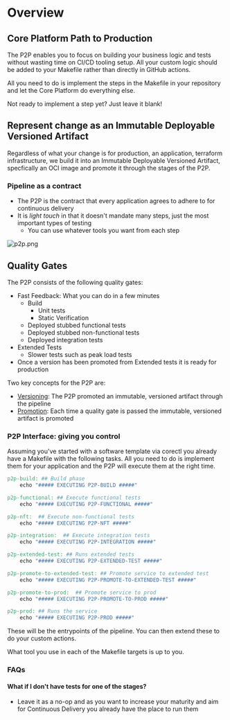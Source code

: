 # Overview

## Core Platform Path to Production

The P2P enables you to focus on building your business logic and tests without
wasting time on CI/CD tooling setup.
All your custom logic should be added to your Makefile rather than directly in GitHub actions.

All you need to do is implement the steps in the Makefile in your repository and let the Core Platform do everything else.

Not ready to implement a step yet? Just leave it blank!

## Represent change as an Immutable Deployable Versioned Artifact

Regardless of what your change is for production, an application, terraform infrastructure, we build it into an
Immutable Deployable Versioned Artifact, specfically an OCI image and promote it through the stages of the P2P.

### Pipeline as a contract

- The P2P is the contract that every application agrees to adhere to for continuous delivery
- It is _light touch_ in that it doesn't mandate many steps, just the most important types of testing
  - You can use whatever tools you want from each step

![p2p.png](/p2p/p2p.png)

## Quality Gates

The P2P consists of the following quality gates:

- Fast Feedback: What you can do in a few minutes
  - Build
    - Unit tests
    - Static Verification
  - Deployed stubbed functional tests
  - Deployed stubbed non-functional tests
  - Deployed integration tests
- Extended Tests
  - Slower tests such as peak load tests
- Once a version has been promoted from Extended tests it is ready for production

Two key concepts for the P2P are:

- [Versioning](./versioning): The P2P promoted an immutable, versioned artifact through the pipeline
- [Promotion](./reference/promotion): Each time a quality gate is passed the immutable, versioned artifact is promoted

### P2P Interface: giving you control

Assuming you've started with a software template via corectl you already have a Makefile with the following tasks.
All you need to do is implement them for your application and the P2P will execute them at the right time.

```makefile
p2p-build: ## Build phase
    echo "##### EXECUTING P2P-BUILD #####"

p2p-functional: ## Execute functional tests
    echo "##### EXECUTING P2P-FUNCTIONAL #####"

p2p-nft:  ## Execute non-functional tests
    echo "##### EXECUTING P2P-NFT #####"

p2p-integration:  ## Execute integration tests
    echo "##### EXECUTING P2P-INTEGRATION #####"

p2p-extended-test: ## Runs extended tests
    echo "##### EXECUTING P2P-EXTENDED-TEST #####"

p2p-promote-to-extended-test: ## Promote service to extended test
    echo "##### EXECUTING P2P-PROMOTE-TO-EXTENDED-TEST #####"

p2p-promote-to-prod:  ## Promote service to prod
    echo "##### EXECUTING P2P-PROMOTE-TO-PROD #####"

p2p-prod: ## Runs the service
    echo "##### EXECUTING P2P-PROD #####"

```

These will be the entrypoints of the pipeline. You can then extend these to do your custom actions.

What tool you use in each of the Makefile targets is up to you.

### FAQs

#### What if I don't have tests for one of the stages?

- Leave it as a no-op and as you want to increase your maturity and aim for Continuous Delivery you already have the place to run them
